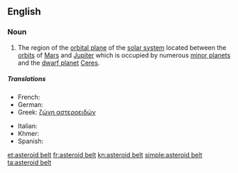 ==English==
{{wikipedia}}

===Noun===
{{en-noun|sg=[[asteroid]] [[belt]]}}

# {{astronomy}} The region of the [[orbital plane]] of the [[solar system]] located between the [[orbit]]s of [[Mars]] and [[Jupiter]] which is occupied by numerous [[minor planet]]s and the [[dwarf planet]] [[Ceres]].

=====Translations=====
{{trans-top|region of the solar system}}
* French: {{t|fr|ceinture d'astéroïdes|f}}
* German: {{t|de|Asteroidengürtel|m}}
* Greek: [[ζώνη αστεροειδών]] {{n}}
{{trans-mid}}
* Italian: {{t|it|fascia degli asteroidi|f}}
* Khmer: {{t|km|ខ្សែក្រវាត់តារាសណ្ឋាន|tr=khseh krovat dara son tharn|sc=Khmr}}
* Spanish: {{t|es|cinturón de asteroides|m}}
{{trans-bottom}}

[[et:asteroid belt]]
[[fr:asteroid belt]]
[[kn:asteroid belt]]
[[simple:asteroid belt]]
[[ta:asteroid belt]]